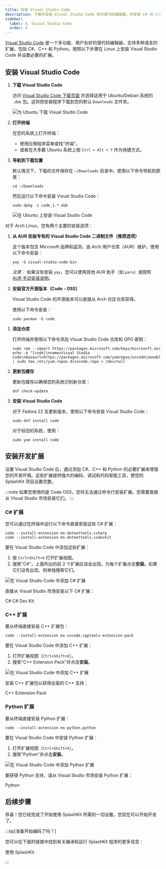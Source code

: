 ```yaml
---
title: 安装 Visual Studio Code
description: 下载并安装 Visual Studio Code 作为源代码编辑器，并安装 C# 和 C++ 的必要扩展
sidebar:
  label: 4. Visual Studio Code
  order: 4
---
```



[Visual Studio Code](https://code.visualstudio.com/) 是一个多功能、用户友好的源代码编辑器，支持多种语言的扩展，包括 C#、C++ 和 Python。按照以下步骤在 Linux 上安装 Visual Studio Code 并设置必要的扩展。

## 安装 Visual Studio Code

<Tabs syncKey="linux-distro">
<TabItem label="Ubuntu/Debian">

<Steps>

1. **下载 Visual Studio Code**

    访问 [Visual Studio Code 下载页面](https://code.visualstudio.com/) 并选择适用于 Ubuntu/Debian 系统的 `.deb` 包。这将把安装程序下载到您的默认 `Downloads` 文件夹。

    ![为 Ubuntu 下载 Visual Studio Code](/gifs/linux/download-vsc.gif)

2. **打开终端**

    在您的系统上打开终端：

    - 使用应用程序菜单查找"终端"。
    - 或者在大多数 Ubuntu 系统上按 `Ctrl + Alt + T` 作为快捷方式。

3. **导航到下载位置**

    默认情况下，下载的文件保存在 `~/Downloads` 目录中。使用以下命令导航到那里：

    ```shell
    cd ~/Downloads
    ```

    然后运行以下命令安装 Visual Studio Code：

    ```shell
    sudo dpkg -i code_1.*.deb
    ```

    ![在 Ubuntu 上安装 Visual Studio Code](/gifs/linux/install-vsc.gif)

</Steps>

</TabItem>
<TabItem label="Arch">

对于 Arch Linux，您有两个主要的安装选项：

<Steps>

1. **从 AUR 安装专有的 Visual Studio Code 二进制文件（推荐选项）**

    这个版本包含 Microsoft 品牌和遥测，由 Arch 用户仓库（AUR）维护。使用以下命令安装：

    ```shell
    yay -S visual-studio-code-bin
    ```

    *注意：* 如果没有安装 `yay`，您可以使用其他 AUR 助手（如 `paru`）或按照 [AUR 手动安装说明](https://wiki.archlinux.org/title/Arch_User_Repository#Installing_and_upgrading_packages)。

2. **安装官方开源版本（Code - OSS）**

    Visual Studio Code 的开源版本可以直接从 Arch 社区仓库获得。

    使用以下命令安装：

    ```shell
    sudo pacman -S code
    ```

</Steps>

</TabItem>
<TabItem label="Fedora">

<Steps>

1. **添加仓库**

    打开终端并使用以下命令添加 Visual Studio Code 仓库和 GPG 密钥：

    ```shell
    sudo rpm --import https://packages.microsoft.com/keys/microsoft.asc
    echo -e "[code]\nname=Visual Studio Code\nbaseurl=https://packages.microsoft.com/yumrepos/vscode\nenabled=1\ngpgcheck=1\ngpgkey=https://packages.microsoft.com/keys/microsoft.asc" | sudo tee /etc/yum.repos.d/vscode.repo > /dev/null
    ```

2. **更新包缓存**

    更新包缓存以确保您的系统识别新仓库：

    ```shell
    dnf check-update
    ```

3. **安装 Visual Studio Code**

    对于 Fedora 22 及更新版本，使用以下命令安装 Visual Studio Code：

    ```shell
    sudo dnf install code
    ```

    对于较旧的系统，使用：

    ```shell
    sudo yum install code
    ```

</Steps>

</TabItem>
</Tabs>

## 安装开发扩展

设置 Visual Studio Code 后，通过添加 C#、C++ 和 Python 的必要扩展来增强您的开发环境。这些扩展提供强大的编码、调试和代码智能工具，使您的 SplashKit 项目设置完整。

:::note
如果您使用的是 Code OSS，您将无法通过命令行安装扩展。您需要直接从 Visual Studio 市场安装它们。
:::

### C# 扩展

<Tabs syncKey="vscode-extensions-install-method">
<TabItem label="命令行">

您可以通过在终端中运行以下命令直接安装这些 C# 扩展：

```shell
code --install-extension ms-dotnettools.csharp
code --install-extension ms-dotnettools.csdevkit
```

</TabItem>
<TabItem label="Visual Studio Code">

要在 Visual Studio Code 中添加这些扩展：

1. 按 `Ctrl+Shift+X` 打开扩展视图。
2. 搜索"C#"，上面列出的前 2 个扩展应该会出现。为每个扩展点击**安装**。如果它们没有出现，则单独搜索它们。

![在 Visual Studio Code 中添加 C# 扩展](/images/installation/csharp-in-vscode.png)

</TabItem>
<TabItem label="扩展网站">

直接从 Visual Studio 市场安装以下 C# 扩展：

<LinkButton icon="external" href="https://marketplace.visualstudio.com/items?itemName=ms-dotnettools.csharp" target="_blank">C#</LinkButton>
<LinkButton icon="external" href="https://marketplace.visualstudio.com/items?itemName=ms-dotnettools.csdevkit" target="_blank">C# Dev Kit</LinkButton>

</TabItem>
</Tabs>

### C++ 扩展

<Tabs syncKey="vscode-extensions-install-method">
<TabItem label="命令行">

要从终端直接安装 C++ 扩展包：

```shell
code --install-extension ms-vscode.cpptools-extension-pack
```

</TabItem>
<TabItem label="Visual Studio Code">

要在 Visual Studio Code 中添加 C++ 扩展：

1. 打开扩展视图（`Ctrl+Shift+X`）。
2. 搜索"C++ Extension Pack"并点击**安装**。

![在 Visual Studio Code 中添加 C++ 扩展](/images/installation/cplus-in-vscode.png)

</TabItem>
<TabItem label="扩展网站">

安装 C++ 扩展包以获得全面的 C++ 支持：

<LinkButton icon="external" href="https://marketplace.visualstudio.com/items?itemName=ms-vscode.cpptools-extension-pack" target="_blank">C++ Extension Pack</LinkButton>

</TabItem>
</Tabs>

### Python 扩展

<Tabs syncKey="vscode-extensions-install-method">
<TabItem label="命令行">

要从终端直接安装 Python 扩展：

```shell
code --install-extension ms-python.python
```

</TabItem>
<TabItem label="Visual Studio Code">

要在 Visual Studio Code 中安装 Python 扩展：

1. 打开扩展视图（`Ctrl+Shift+X`）。
2. 搜索"Python"并点击**安装**。

![在 Visual Studio Code 中添加 Python 扩展](/images/installation/python-in-vscode.png)

</TabItem>
<TabItem label="扩展网站">

要获得 Python 支持，请从 Visual Studio 市场安装 Python 扩展：

<LinkButton icon="external" href="https://marketplace.visualstudio.com/items?itemName=ms-python.python" target="_blank">Python</LinkButton>

</TabItem>
</Tabs>

## 后续步骤

恭喜！您已经完成了开始使用 SplashKit 所需的一切设置。您现在可以开始开发了。

:::tip[准备开始编码了吗？]

您可以在下面的链接中找到有关编译和运行 SplashKit 程序的更多信息：

<LinkButton icon="open-book" href="/zh-cn/guides#using-splashkit">使用 SplashKit</LinkButton>

:::
